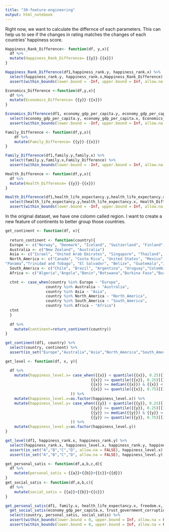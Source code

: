 ```yaml
---
title: "30-feature-engineering"
output: html_notebook
---
```


Right now, we want to calculate the differnce of each parameters. This can help us to see if the changes in rating matches the changes of each countries' happiness score. 

```r
Happiness_Rank_Difference<- function(df, y,x){
  df %>% 
  mutate(Happiness_Rank_Difference= {{y}}-{{x}}) 
}
```

```r
Happiness_Rank_Difference(df1,happiness_rank.y, happiness_rank.x) %>% 
  select(happiness_rank.y, happiness_rank.x,Happiness_Rank_Difference) %>% 
  assert(within_bounds(lower.bound = -Inf, upper.bound = Inf, allow.na = FALSE), Happiness_Rank_Difference)
```


```r
Economics_Difference <-function(df,y,x){
  df %>% 
  mutate(Economics_Difference= {{y}}-{{x}}) 
}
```

```r
Economics_Difference(df1, economy_gdp_per_capita.y, economy_gdp_per_capita.x) %>% 
  select(economy_gdp_per_capita.y, economy_gdp_per_capita.x, Economics_Difference) %>% 
  assert(within_bounds(lower.bound = -Inf, upper.bound = Inf, allow.na = FALSE), Economics_Difference)
```


```r
Family_Difference <- function(df,y,x){
    df %>% 
    mutate(Family_Difference= {{y}}-{{x}})
}
```

```r
Family_Difference(df1,family.y,family.x) %>% 
  select(family.y,family.x,Family_Difference) %>% 
  assert(within_bounds(lower.bound = -Inf, upper.bound = Inf, allow.na = FALSE), Family_Difference)
```


```r
Health_Difference <- function(df,y,x){
  df %>% 
  mutate(Health_Difference= {{y}}-{{x}})
}
```

```r
Health_Difference(df1,health_life_expectancy.y,health_life_expectancy.x) %>% 
  select(health_life_expectancy.y,health_life_expectancy.x, Health_Difference) %>% 
  assert(within_bounds(lower.bound = -Inf, upper.bound = Inf, allow.na = FALSE), Health_Difference)
```


In the original dataset, we have one colomn called region. I want to create a new feature of continents to better group those countries. 

```r
get_continent <- function(df, x){
  
  return_continent <- function(country){ 
  Europe <- c("Norway", "Denmark", "Iceland", "Switzerland", "Finland","Netherlands", "Sweden", "Austria", "Ireland", "Germany","Belgium", "Luxembourg", "United Kingdom", "Czech Republic","Malta", "France", "Spain", "Slovakia", "Poland", "Italy","Russia", "Lithuania", "Latvia", "Moldova", "Romania","Slovenia", "North Cyprus", "Cyprus", "Estonia", "Belarus","Serbia", "Hungary", "Croatia", "Kosovo", "Montenegro","Greece", "Portugal", "Bosnia and Herzegovina", "Macedonia","Bulgaria", "Albania", "Ukraine")
  Australia <- c("New Zealand", "Australia")
  Asia <- c("Israel", "United Arab Emirates", "Singapore", "Thailand", "Taiwan Province of China","Qatar", "Saudi Arabia", "Kuwait", "Bahrain", "Malaysia", "Uzbekistan", "Japan","South Korea", "Turkmenistan", "Kazakhstan", "Turkey", "Hong Kong S.A.R., China", "Philippines","Jordan", "China", "Pakistan", "Indonesia", "Azerbaijan", "Lebanon", "Vietnam","Tajikistan", "Bhutan", "Kyrgyzstan", "Nepal", "Mongolia", "Palestinian Territories","Iran", "Bangladesh", "Myanmar", "Iraq", "Sri Lanka", "Armenia", "India", "Georgia", "Cambodia", "Afghanistan", "Yemen", "Syria")
  North_America <- c("Canada", "Costa Rica", "United States", "Mexico",  
"Panama","Trinidad and Tobago", "El Salvador", "Belize", "Guatemala","Jamaica", "Nicaragua", "Dominican Republic", "Honduras","Haiti")
  South_America <- c("Chile", "Brazil", "Argentina", "Uruguay","Colombia", "Ecuador", "Bolivia", "Peru","Paraguay", "Venezuela")
  Africa <- c("Algeria","Angola","Benin","Botswana","Burkina Faso","Burundi","Cameroon","Chad","Congo (Brazzaville)","Congo (Kinshasa)","Egypt","Ethiopia","Gabon","Ghana","Guinea","Ivory Coast","Kenya","Liberia","Libya","Madagascar","Malawi","Mali","Mauritania","Mauritius","Morocco","Namibia","Niger","Nigeria","Rwanda","Senegal","Sierra Leone","Somalia","South Africa","South Sudan", "Sudan","Tanzania","Togo","Tunisia","Uganda","Zambia","Zimbabwe")

  ctnt <- case_when(country %in% Europe ~ "Europe",
                  country %in% Australia ~ "Australia",
                  country %in% Asia ~ "Asia",
                  country %in% North_America ~ "North_America",
                  country %in% South_America ~ "South_America",
                  country %in% Africa ~ "Africa")
  ctnt
  }
  
  df %>% 
    mutate(continent=return_continent(country))
}
```

```r
get_continent(df1, country) %>% 
  select(country, continent) %>% 
  assert(in_set("Europe","Australia","Asia","North_America","South_America","Africa", allow.na = FALSE), continent)

```

```r
get_level <- function(df, x, y){

  df %>%
    mutate(happiness_level.x= case_when({{x}} < quantile({{x}}, 0.25)[[1]] ~ "D",
                                      {{x}} >= quantile({{x}}, 0.25)[[1]] & {{x}} < median({{x}}) ~ "C",
                                      {{x}} >= median({{x}}) & {{x}} < quantile({{x}}, 0.75)[[1]] ~ "B",
                                      {{x}} >= quantile({{x}}, 0.75)[[1]] ~ "A"
                             )) %>%
    mutate(happiness_level.x=as.factor(happiness_level.x)) %>%
    mutate(happiness_level.y= case_when({{y}} < quantile({{y}}, 0.25)[[1]] ~ "D",
                                      {{y}} >= quantile({{y}}, 0.25)[[1]] & {{y}} < median({{y}}) ~ "C",
                                      {{y}} >= median({{y}}) & {{y}} < quantile({{y}}, 0.75)[[1]] ~ "B",
                                      {{y}} >= quantile({{y}}, 0.75)[[1]] ~ "A"
                             )) %>%
    mutate(happiness_level.y=as.factor(happiness_level.y))
}
```

```r
get_level(df1, happiness_rank.x, happiness_rank.y) %>% 
  select(happiness_rank.x, happiness_level.x, happiness_rank.y, happiness_level.y) %>% 
  assert(in_set("A","B","C","D", allow.na = FALSE), happiness_level.x) %>% 
  assert(in_set("A","B","C","D", allow.na = FALSE), happiness_level.y)
```

```r
get_personal_satis <- function(df,a,b,c,d){
  df %>%
    mutate(personal_satis = {{a}}+{{b}}+{{c}}+{{d}})
}
get_social_satis <- function(df,a,b,c){
  df %>%
    mutate(social_satis = {{a}}+{{b}}+{{c}})
}
```

```r
get_personal_satis(df1, family.x, health_life_expectancy.x, freedom.x, generosity.x) %>% 
  get_social_satis(economy_gdp_per_capita.x, trust_government_corruption.x, dystopia_residual.x) %>% 
  select(country, personal_satis, social_satis) %>% 
  assert(within_bounds(lower.bound = 0, upper.bound = Inf, allow.na = FALSE), personal_satis) %>% 
  assert(within_bounds(lower.bound = 0, upper.bound = Inf, allow.na = FALSE), social_satis)
```




